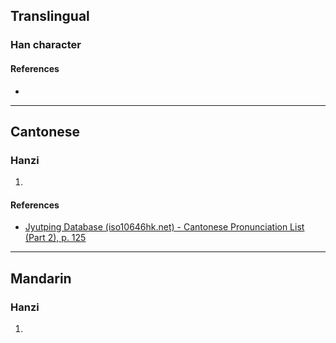 {{character info/new}}
==Translingual==

===Han character===
{{Han char|rn=75|rad=木|as=04|sn=8|four=|canj=DHVL|ids=⿰木卬}}

====References====
* {{Han ref|kx=0515.010|dkj=14531|dj=0903.010|hdz=21173.160|uh=678A|ud=26506}}

----

==Cantonese==

===Hanzi===
{{yue-hanzi|jyut=[[ngong6]], [[ong6]]|y=ngong6, ong6}}

# {{defn|lang=yue|sort=木04}}

====References====
* [http://www.iso10646hk.net/jp/document/download.jsp Jyutping Database (iso10646hk.net) - Cantonese Pronunciation List (Part 2), p. 125]

----

==Mandarin==

===Hanzi===
{{cmn-hanzi|pin=[[àng]] ([[ang4]])|wg=ang<sup>4</sup>}}

# {{defn|lang=cmn|sort=木04}}